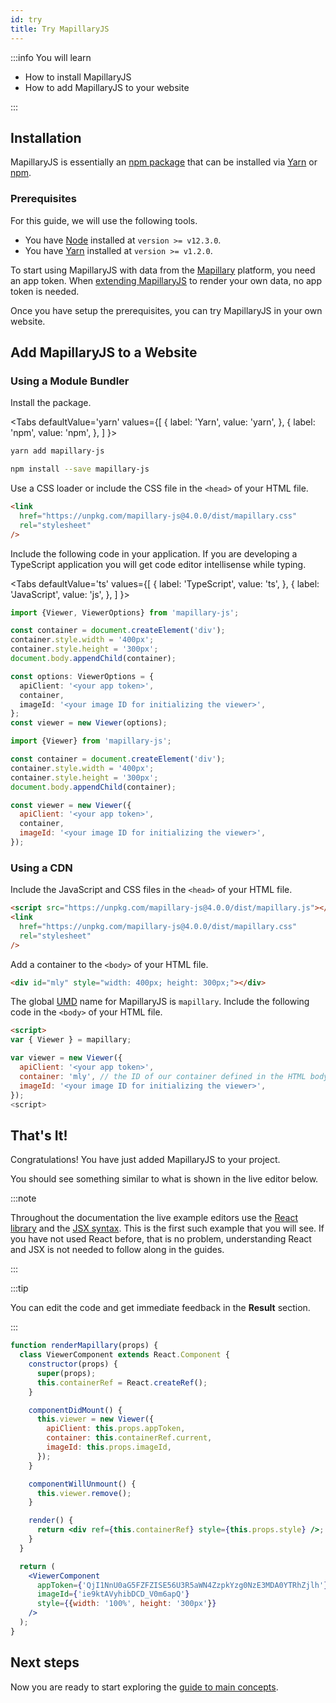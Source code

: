 ```yaml
---
id: try
title: Try MapillaryJS
---
```



:::info You will learn

- How to install MapillaryJS
- How to add MapillaryJS to your website

:::

## Installation

MapillaryJS is essentially an [npm package](https://www.npmjs.com/package/mapillary-js) that can be installed via [Yarn](https://classic.yarnpkg.com) or [npm](https://docs.npmjs.com/about-npm).

### Prerequisites

For this guide, we will use the following tools.

- You have [Node](https://nodejs.org) installed at `version >= v12.3.0`.
- You have [Yarn](https://classic.yarnpkg.com) installed at `version >= v1.2.0`.

To start using MapillaryJS with data from the [Mapillary](https://www.mapillary.com) platform, you need an app token. When [extending MapillaryJS](/docs/extend) to render your own data, no app token is needed.

Once you have setup the prerequisites, you can try MapillaryJS in your own website.

## Add MapillaryJS to a Website

### Using a Module Bundler

Install the package.

<Tabs
  defaultValue='yarn'
  values={[
    { label: 'Yarn', value: 'yarn', },
    { label: 'npm', value: 'npm', },
  ]
}>
<TabItem value='yarn'>

```zsh
yarn add mapillary-js
```

</TabItem>
<TabItem value='npm'>

```zsh
npm install --save mapillary-js
```

</TabItem>
</Tabs>

Use a CSS loader or include the CSS file in the `<head>` of your HTML file.

```html
<link
  href="https://unpkg.com/mapillary-js@4.0.0/dist/mapillary.css"
  rel="stylesheet"
/>
```

Include the following code in your application. If you are developing a TypeScript application you will get code editor intellisense while typing.

<Tabs
  defaultValue='ts'
  values={[
    { label: 'TypeScript', value: 'ts', },
    { label: 'JavaScript', value: 'js', },
  ]
}>
<TabItem value='ts'>

```ts
import {Viewer, ViewerOptions} from 'mapillary-js';

const container = document.createElement('div');
container.style.width = '400px';
container.style.height = '300px';
document.body.appendChild(container);

const options: ViewerOptions = {
  apiClient: '<your app token>',
  container,
  imageId: '<your image ID for initializing the viewer>',
};
const viewer = new Viewer(options);
```

</TabItem>
<TabItem value='js'>

```js
import {Viewer} from 'mapillary-js';

const container = document.createElement('div');
container.style.width = '400px';
container.style.height = '300px';
document.body.appendChild(container);

const viewer = new Viewer({
  apiClient: '<your app token>',
  container,
  imageId: '<your image ID for initializing the viewer>',
});
```

</TabItem>
</Tabs>

### Using a CDN

Include the JavaScript and CSS files in the `<head>` of your HTML file.

```html
<script src="https://unpkg.com/mapillary-js@4.0.0/dist/mapillary.js"></script>
<link
  href="https://unpkg.com/mapillary-js@4.0.0/dist/mapillary.css"
  rel="stylesheet"
/>
```

Add a container to the `<body>` of your HTML file.

```html
<div id="mly" style="width: 400px; height: 300px;"></div>
```

The global [UMD](https://github.com/umdjs/umd) name for MapillaryJS is `mapillary`. Include the following code in the `<body>` of your HTML file.

```html
<script>
var { Viewer } = mapillary;

var viewer = new Viewer({
  apiClient: '<your app token>',
  container: 'mly', // the ID of our container defined in the HTML body
  imageId: '<your image ID for initializing the viewer>',
});
<script>
```

## That's It!

Congratulations! You have just added MapillaryJS to your project.

You should see something similar to what is shown in the live editor below.

:::note

Throughout the documentation the live example editors use the [React library](https://reactjs.org/) and the [JSX syntax](https://reactjs.org/docs/introducing-jsx.html). This is the first such example that you will see. If you have not used React before, that is no problem, understanding React and JSX is not needed to follow along in the guides.

:::

:::tip

You can edit the code and get immediate feedback in the **Result** section.

:::

```jsx live
function renderMapillary(props) {
  class ViewerComponent extends React.Component {
    constructor(props) {
      super(props);
      this.containerRef = React.createRef();
    }

    componentDidMount() {
      this.viewer = new Viewer({
        apiClient: this.props.appToken,
        container: this.containerRef.current,
        imageId: this.props.imageId,
      });
    }

    componentWillUnmount() {
      this.viewer.remove();
    }

    render() {
      return <div ref={this.containerRef} style={this.props.style} />;
    }
  }

  return (
    <ViewerComponent
      appToken={'QjI1NnU0aG5FZFZISE56U3R5aWN4ZzpkYzg0NzE3MDA0YTRhZjlh'}
      imageId={'ie9ktAVyhibDCD_V0m6apQ'}
      style={{width: '100%', height: '300px'}}
    />
  );
}
```

## Next steps

Now you are ready to start exploring the [guide to main concepts](/docs/guides).
